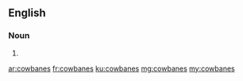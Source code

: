==English==

===Noun===
{{head|en|plural}}

# {{plural of|cowbane|lang=en}}

[[ar:cowbanes]]
[[fr:cowbanes]]
[[ku:cowbanes]]
[[mg:cowbanes]]
[[my:cowbanes]]